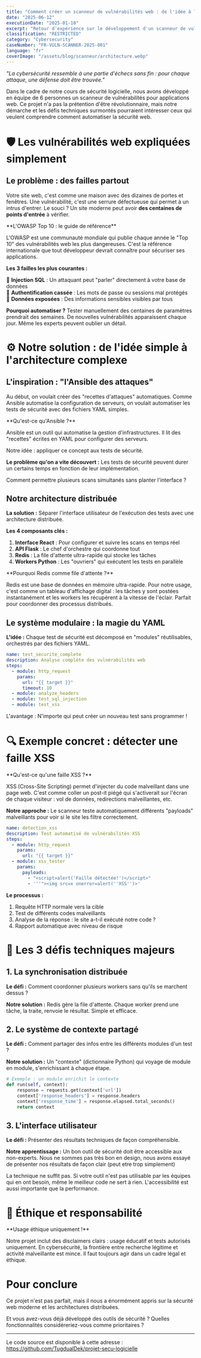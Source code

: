 ```yaml
---
title: "Comment créer un scanneur de vulnérabilités web : de l'idée à l'architecture distribuée"
date: "2025-06-12"
executionDate: "2025-01-10"
excerpt: "Retour d'expérience sur le développement d'un scanneur de vulnérabilités web avec une architecture distribuée Redis. Un projet étudiant qui mêle théorie accessible et pratique technique."
classification: "RESTRICTED"
category: "Cybersecurity"
caseNumber: "FR-VULN-SCANNER-2025-001"
language: "fr"
coverImage: "/assets/blog/scanneur/architecture.webp"
---
```


_"La cybersécurité ressemble à une partie d'échecs sans fin : pour chaque attaque, une défense doit être trouvée."_

Dans le cadre de notre cours de sécurité logicielle, nous avons développé en équipe de 6 personnes un scanneur de vulnérabilités pour applications web. Ce projet n'a pas la prétention d'être révolutionnaire, mais notre démarche et les défis techniques surmontés pourraient intéresser ceux qui veulent comprendre comment automatiser la sécurité web.

# 🛡️ Les vulnérabilités web expliquées simplement

## Le problème : des failles partout

Votre site web, c'est comme une maison avec des dizaines de portes et fenêtres. Une vulnérabilité, c'est une serrure défectueuse qui permet à un intrus d'entrer. Le souci ? Un site moderne peut avoir **des centaines de points d'entrée** à vérifier.

<Callout type="saviez-vous">
**L'OWASP Top 10 : le guide de référence**

L'OWASP est une communauté mondiale qui publie chaque année le "Top 10" des vulnérabilités web les plus dangereuses. C'est la référence internationale que tout développeur devrait connaître pour sécuriser ses applications.

</Callout>

**Les 3 failles les plus courantes :**

🔹 **Injection SQL** : Un attaquant peut "parler" directement à votre base de données  
🔹 **Authentification cassée** : Les mots de passe ou sessions mal protégés  
🔹 **Données exposées** : Des informations sensibles visibles par tous

**Pourquoi automatiser ?** Tester manuellement des centaines de paramètres prendrait des semaines. De nouvelles vulnérabilités apparaissent chaque jour. Même les experts peuvent oublier un détail.

# ⚙️ Notre solution : de l'idée simple à l'architecture complexe

## L'inspiration : "l'Ansible des attaques"

Au début, on voulait créer des "recettes d'attaques" automatiques. Comme Ansible automatise la configuration de serveurs, on voulait automatiser les tests de sécurité avec des fichiers YAML simples.

<Callout type="saviez-vous">
**Qu'est-ce qu'Ansible ?**

Ansible est un outil qui automatise la gestion d'infrastructures. Il lit des "recettes" écrites en YAML pour configurer des serveurs.

Notre idée : appliquer ce concept aux tests de sécurité.

</Callout>

**Le problème qu'on a vite découvert :** Les tests de sécurité peuvent durer un certains temps en fonction de leur implémentation.

Comment permettre plusieurs scans simultanés sans planter l'interface ?

## Notre architecture distribuée

**La solution :** Séparer l'interface utilisateur de l'exécution des tests avec une architecture distribuée.

<TechnicalImage
  src="/assets/blog/scanneur/architecture2.webp"
  alt="Architecture générale de notre solution"
  caption="Architecture générale de notre solution"
/>

<TechnicalImage
  src="/assets/blog/scanneur/architecture.webp"
  alt="Schéma de notre architecture distribuée"
  caption="Architecture de notre scanneur : interface React, API Flask, Redis et workers Python"
/>

**Les 4 composants clés :**

1. **Interface React** : Pour configurer et suivre les scans en temps réel
2. **API Flask** : Le chef d'orchestre qui coordonne tout
3. **Redis** : La file d'attente ultra-rapide qui stocke les tâches
4. **Workers Python** : Les "ouvriers" qui exécutent les tests en parallèle

<Callout type="saviez-vous">
**Pourquoi Redis comme file d'attente ?**

Redis est une base de données en mémoire ultra-rapide. Pour notre usage, c'est comme un tableau d'affichage digital : les tâches y sont postées instantanément et les workers les récupèrent à la vitesse de l'éclair. Parfait pour coordonner des processus distribués.

</Callout>

## Le système modulaire : la magie du YAML

**L'idée :** Chaque test de sécurité est décomposé en "modules" réutilisables, orchestrés par des fichiers YAML.

```yaml
name: test_securite_complete
description: Analyse complète des vulnérabilités web
steps:
  - module: http_request
    params:
      url: "{{ target }}"
      timeout: 10
  - module: analyze_headers
  - module: test_sql_injection
  - module: test_xss
```

L'avantage : N'importe qui peut créer un nouveau test sans programmer !

<TechnicalImage
  src="/assets/blog/scanneur/gui.webp"
  alt="Interface utilisateur du scanneur"
  caption="Interface d'accueil de notre scanneur"
/>

<TechnicalImage
  src="/assets/blog/scanneur/results.webp"
  alt="Exemple de résultat du scanneur"
  caption="Exemple de résultat du scanneur"
/>

# 🔍 Exemple concret : détecter une faille XSS

<Callout type="saviez-vous">
**Qu'est-ce qu'une faille XSS ?**

XSS (Cross-Site Scripting) permet d'injecter du code malveillant dans une page web. C'est comme coller un post-it piégé qui s'activerait sur l'écran de chaque visiteur : vol de données, redirections malveillantes, etc.

</Callout>

**Notre approche :** Le scanneur teste automatiquement différents "payloads" malveillants pour voir si le site les filtre correctement.

```yaml
name: detection_xss
description: Test automatisé de vulnérabilités XSS
steps:
  - module: http_request
    params:
      url: "{{ target }}"
  - module: xss_tester
    params:
      payloads:
        - "<script>alert('Faille détectée!')</script>"
        - '''"><img src=x onerror=alert(''XSS'')>'
```

**Le processus :**

1. Requête HTTP normale vers la cible
2. Test de différents codes malveillants
3. Analyse de la réponse : le site a-t-il exécuté notre code ?
4. Rapport automatique avec niveau de risque

# 🚧 Les 3 défis techniques majeurs

## 1. La synchronisation distribuée

**Le défi :** Comment coordonner plusieurs workers sans qu'ils se marchent dessus ?

**Notre solution :** Redis gère la file d'attente. Chaque worker prend une tâche, la traite, renvoie le résultat. Simple et efficace.

## 2. Le système de contexte partagé

**Le défi :** Comment partager des infos entre les différents modules d'un test ?

**Notre solution :** Un "contexte" (dictionnaire Python) qui voyage de module en module, s'enrichissant à chaque étape.

```python
# Exemple : un module enrichit le contexte
def run(self, context):
    response = requests.get(context['url'])
    context['response_headers'] = response.headers
    context['response_time'] = response.elapsed.total_seconds()
    return context
```

## 3. L'interface utilisateur

**Le défi :** Présenter des résultats techniques de façon compréhensible.

**Notre apprentissage :** Un bon outil de sécurité doit être accessible aux non-experts. Nous ne sommes pas très bon en design, nous avons essayé de présenter nos résultats de façon clair (peut etre trop simplement)

<Callout type="attention">
  La technique ne suffit pas. Si votre outil n'est pas utilisable par les
  équipes qui en ont besoin, même le meilleur code ne sert à rien.
  L'accessibilité est aussi importante que la performance.
</Callout>

# 🤝 Éthique et responsabilité

<Callout type="attention">
**Usage éthique uniquement !**

Notre projet inclut des disclaimers clairs :
usage éducatif et tests autorisés uniquement. En cybersécurité, la frontière
entre recherche légitime et activité malveillante est mince. Il faut toujours
agir dans un cadre légal et éthique.

</Callout>

# Pour conclure

Ce projet n'est pas parfait, mais il nous a énormément appris sur la sécurité web moderne et les architectures distribuées.

Et vous avez-vous déjà développé des outils de sécurité ? Quelles fonctionnalités considéreriez-vous comme prioritaires ?

---

Le code source est disponible à cette adresse : https://github.com/TugdualDek/projet-secu-logicielle
